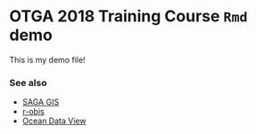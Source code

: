 # OTGA 2018 Training Course `Rmd` demo
This is my demo file!

### See also
* [SAGA GIS](../saga-gis)
* [r-obis](../robis)
* [Ocean Data View](../odv)
